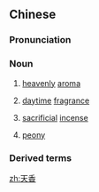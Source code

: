 ==Chinese==
{{zh-forms}}

===Pronunciation===
{{zh-pron
|m=tiānxiāng
|c=tin1 hoeng1
|cat=n
}}

===Noun===
{{zh-noun}}

# {{lb|zh|literary}} [[heavenly]] [[aroma]]
# {{lb|zh|literary}} [[daytime]] [[fragrance]]
# {{lb|zh|literary}} [[sacrificial]] [[incense]]
# {{lb|zh|literary}} [[peony]]

===Derived terms===
{{zh-der|國色天香}}

[[zh:天香]]